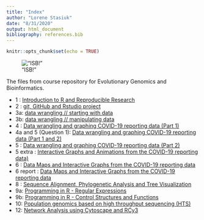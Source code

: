 ```yaml
---
title: "Index"
author: "Lorene Stasiuk"
date: "8/31/2020"
output: html_document
bibliography: references.bib
---
```



```r
knitr::opts_chunk$set(echo = TRUE)
```

!["ISB!"](images/image1.jpg)

The files from course repository for Evolutionary Genomics and Bioinformatics.

* 1 : [Introduction to R and Reproducible Research](lab1_lorenestasiuk.html)
* 2 : [git, GitHub and Rstudio project](lab2_lorenestasiuk.html)
* 3a: [data wrangling // starting with data](lab3a_lorenestasiuk.html)
* 3b: [data wrangling // manipulating data](lab3b_lorenestasiuk.html)
* 4 : [Data wrangling and graphing COVID-19 reporting data (Part 1)](lab4_lorenestasiuk.html)
* 4a and 5 (Question 1): [Data wrangling and graphing COVID-19 reporting data (Part 1 and 2)](datavisualization_lorenestasiuk.html)
* 5 : [Data wrangling and graphing COVID-19 reporting data (Part 2)](lab5_lorenestasiuk.html)
* 5 extra : [Interactive Graphs and Animations from the COVID-19 reporting data)](lab5extra_lorenestasiuk.html)
* 6 : [Data Maps and Interactive Graphs from the COVID-19 reporting data](lab6_lorenestasiuk.html)
* 6 report : [Data Maps and Interactive Graphs from the COVID-19 reporting data](labreport6_lorenestasiuk.html)
* 8 : [Sequence Alignment, Phylogenetic Analysis and Tree Visualization](lab8_lorenestasiuk.html)
* 9a: [Programming in R - Regular Expressions](lab9a_lorenestasiuk.html)
* 9b: [Programming in R - Control Structures and Functions](lab9b_lorenestasiuk.html)
* 10: [Population genomics based on high throughput sequencing (HTS)](lab10_lorenestasiuk.html)
* 12: [Network Analysis using Cytoscape and RCy3](lab12_lorenestasiuk.html)